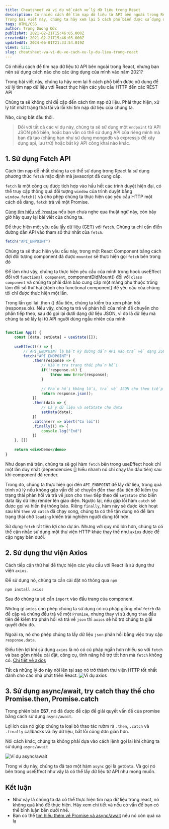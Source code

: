 ```yaml
---
title: Cheatsheet và ví dụ về cách xử lý dữ liệu trong React
description: Có nhiều cách để tìm nạp dữ liệu từ API bên ngoài trong React, nhưng bạn nên sử dụng cách nào cho các ứng dụng của mình vào năm 2021?
Trong bài viết này, chúng ta hãy xem lại 5 cách phổ biến được xử dụng để xử lý tìm nạp dữ liệu với React thực hiện các yêu cầu HTTP đến các REST API
tags: HTML/CSS
author: Trọng Dương Đức
publishAt: 2021-02-21T15:46:05.000Z
createdAt: 2021-02-21T15:46:05.000Z
updatedAt: 2024-06-01T21:33:54.019Z
views: 5211
slug: cheatsheet-va-vi-du-ve-cach-xu-ly-du-lieu-trong-react
---
```


Có nhiều cách để tìm nạp dữ liệu từ API bên ngoài trong React, nhưng bạn nên sử dụng cách nào cho các ứng dụng của mình vào năm 2021?

Trong bài viết này, chúng ta hãy xem lại 5 cách phổ biến được xử dụng để xử lý tìm nạp dữ liệu với React thực hiện các yêu cầu HTTP đến các REST API

Chúng ta sẽ không chỉ đề cập đến cách tìm nạp dữ liệu. Phải thực hiện, xử lý tốt nhất trạng thái tải và lỗi khi tìm nạp dữ liệu của chúng ta.

Nào, cùng bắt đầu thôi.

> Đối với tất cả các ví dụ này, chúng ta sẽ sử dụng một `endpoint` từ API JSON phổ biến, hoặc bạn vẫn có thể sử dụng API của riêng mình mà bạn đã tạo (chẳng hạn như sử dụng mongodb và expressjs để xây dựng api, lưu trữ) hoặc bất kỳ API công khai nào khác.

## 1. Sử dụng Fetch API
Cách tìm nạp dễ nhất chúng ta có thể sử dụng trong React là sử dụng phương thức `fetch` mặc định mà javascript đã cung cấp.

`fetch` là một công cụ được tích hợp vào hầu hết các trình duyệt hiện đại, có thể truy cập thông quá đối tượng `window` của trình duyệt bằng `window.fetch()` và cho phép chúng ta thực hiện các yêu cầu HTTP một cách dễ dàng, `fetch` trả về một Promise.

[Cùng tìm hiểu về `Promise`](https://codestus.com/posts/cung-tim-hieu-ve-promise-va-asyncawait-trong-javascript?page_comment=0) nếu  bạn chưa nghe qua thuật ngữ này, còn bây giờ hãy quay lại bài viết của chúng ta.

Để thực hiện một yêu cầu lấy dữ liệu (GET) với `fetch`. Chúng ta chỉ cần điền đường dẫn API vào tham số thứ nhất của `fetch`.

```js
fetch("API_ENPOINT")
```

Chúng ta sẽ thực hiện yêu cầu này, trong một React Component bằng cách đợi đối tượng component đã được `mounted` sẽ thực hiện gọi `fetch` bên trong đó

Để làm như vậy, chúng ta thực hiện yêu cầu của mình trong hook useEffect đối với `functional component`, componentDidMount() đối với `class component` và chúng ta phải đảm bảo cung cấp một mảng phụ thuộc trống làm đối số thứ hai (dành cho functional component) để yêu cầu của chúng tôi chỉ được thực hiện một lần.

Trong lần gọi lại .then () đầu tiên, chúng ta kiểm tra xem phản hồi (response.ok). Nếu vậy, chúng ta trả về phản hồi của mình để chuyển cho phần tiếp theo, sau đó gọi lại dưới dạng dữ liệu JSON, vì đó là dữ liệu mà chúng ta sẽ lấy lại từ API người dùng ngẫu nhiên của mình.

```jsx

function App() {
	const [data, setData] = useState([]);
	
	useEffect(() => {
		// API_ENDPOINT là bất kỳ đường dẫn API nào trả về dạng JSON
		fetch("API_ENDPOINT")
			.then(response => {
				// Kiểm tra trạng thái phản hồi
				if(!response.ok) {
					throw new Error(response);
				}
				
				// Phản hồi không lỗi, trả về JSON cho then tiếp theo lấy dữ liệu
				return response.json();
			})
			.then(data => {
				// Lấy dữ liệu và setState cho data
				setData(data);
			})
			.catch(err => alert("Có lỗi"))
			.finally(() => {
				console.log("End")
			})
	}, [])
	
	return <div>Demo</demo>
}
```

Như đoạn mã trên, chúng ta sẽ gọi hàm `fetch` bên trong useEffect hook chỉ một lần duy nhất (dependencies [] hiểu nhanh nó chỉ chạy lần đầu tiên) sau khi component đã render. 

Trong đó, chúng ta thực hiện gọi đến `API_ENDPOINT` để lấy dữ liệu, trong quá trình xử lý nếu không gặp vấn đề sẽ chuyển đến `then` đầu tiên để kiểm tra trạng thái phản hồi và trả về json cho `then` tiếp theo để `setState` cho biến data lấy dữ liệu render lên giao diện. Ngược lại, nếu gặp lỗi hàm `catch` sẽ được gọi và hiển thị thông báo. Riêng `finally`, hàm này sẽ được kích hoạt sau khi `then` và `catch` đã chạy xong, chúng ta có thể tận dụng nó để làm trạng thái chờ `loading` khiến trải nghiệm người dùng tốt hơn.

Sử dụng `fetch` rất tiện lợi cho dự án. Nhưng với quy mô lớn hơn, chúng ta có thể cân nhắc sử dụng một thư viện HTTP khác thay thế như `axios` được đề cập ngay bên dưới.

## 2. Sử dụng thư viện Axios
Cách tiếp cận thứ hai để thực hiện các yêu cầu với React là sử dụng thư viện `axios`.

Để sử dụng nó, chúng ta cần cài đặt nó thông qua `npm`

```terminal
npm install axios
```

Sau đó chúng ta sẽ cần `import` vào đầu trang của component.

Những gì `axios` cho phép chúng ta sử dụng có cú pháp giống như `fetch` đã đề cập và chúng đều trả về một `Promise`, nhưng thay vì sử dụng `then` đầu tiên để kiểm tra phản hồi và trả về `json` thì `axios` sẽ hỗ trợ chúng ta giải quyết điều đó.

Ngoài ra, nó cho phép chúng ta lấy dữ liệu `json` phản hồi bằng việc truy cập `response.data`.

Điều tiện lợi khi sử dụng `axios` là nó có cú pháp ngắn hơn nhiều so với `fetch` và bao gồm nhiều cài đặt, công cụ, tính năng hỗ trợ tốt hơn mà `fetch` không có. [Chi tiết về axios](https://github.com/axios/axios)

Tất cả những lý do này nói lên tại sao nó trở thành thư  viện HTTP tốt nhất dành cho các nhà phát triển React.
![Ví dụ axios](https://res.cloudinary.com/xskill/image/upload/v1613924784/codestus/cffbirsmmmkgyg9hospx.gif)

## 3. Sử dụng async/await, try catch thay thế cho Promise.then, Promise.catch
Trong phiên bản **ES7**, nó đã được đề cập để giải quyết vấn đề của promise bằng cách sử dụng `async/await`.

Lợi ích của nó giúp chúng ta loại bỏ thao tác rườm rà `.then`, `.catch` và `.finally` callbacks và lấy dữ liệu, bắt lỗi cũng đơn giản hơn.

Nói cách khác, chúng ta không phải dựa vào cách lệnh gọi lai khi chúng ta sử dụng `async/await`

![Ví dụ async/await](https://res.cloudinary.com/xskill/image/upload/v1613925025/codestus/vodqpaswdi8lmukzfgpt.gif)

Trong ví dụ này, chúng ta đã tạo một hàm `async` gọi là `getData`. Và gọi nó bên trong useEffect như vậy là có thể lấy dữ liệu từ API như mong muốn.

## Kết luận
- Như vậy là chúng ta đã có thể thực hiện tìm nạp dữ liệu trong react, nó không quá khó để thực hiện. Hãy xem chi tiết và nếu có vấn đề bạn có thể bình luận bên dưới nhé. 
- Bạn có thể [tìm hiểu thêm về Promise và async/await](https://codestus.com/posts/cung-tim-hieu-ve-promise-va-asyncawait-trong-javascript) nếu nó còn quá xa lạ
      